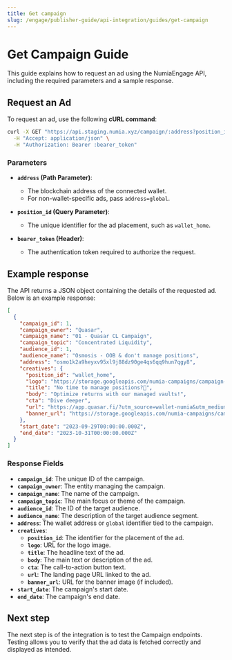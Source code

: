 ```yaml
---
title: Get campaign
slug: /engage/publisher-guide/api-integration/guides/get-campaign
---
```


# Get Campaign Guide

This guide explains how to request an ad using the NumiaEngage API, including the required parameters and a sample response.


## Request an Ad

To request an ad, use the following **cURL command**:

```bash
curl -X GET "https://api.staging.numia.xyz/campaign/:address?position_id=:position_id" \
  -H "Accept: application/json" \
  -H "Authorization: Bearer :bearer_token"
```

### Parameters

- **`address` (Path Parameter)**: 
  - The blockchain address of the connected wallet.
  - For non-wallet-specific ads, pass `address=global`.

- **`position_id` (Query Parameter)**: 
  - The unique identifier for the ad placement, such as `wallet_home`.

- **`bearer_token` (Header)**:
  - The authentication token required to authorize the request.


## Example response

The API returns a JSON object containing the details of the requested ad. Below is an example response:

```json
[
  {
    "campaign_id": 1,
    "campaign_owner": "Quasar",
    "campaign_name": "01 - Quasar CL Campaign",
    "campaign_topic": "Concentrated Liquidity",
    "audience_id": 1,
    "audience_name": "Osmosis - OOB & don't manage positions",
    "address": "osmo1k2a9heyxv95xl9j88dz90ge4qs6qq9hun7qgy8",
    "creatives": {
      "position_id": "wallet_home",
      "logo": "https://storage.googleapis.com/numia-campaigns/campaign-assets/1-quasar-cl/quasar-logo.png",
      "title": "No time to manage positions?🧪",
      "body": "Optimize returns with our managed vaults!",
      "cta": "Dive deeper",
      "url": "https://app.quasar.fi/?utm_source=wallet-numia&utm_medium=wallet&utm_campaign=01-quasar-cl-campaign",
      "banner_url": "https://storage.googleapis.com/numia-campaigns/campaign-assets/1-quasar-cl/quasar-banner.png"
    },
    "start_date": "2023-09-29T00:00:00.000Z",
    "end_date": "2023-10-31T00:00:00.000Z"
  }
]
```

### Response Fields

- **`campaign_id`**: The unique ID of the campaign.
- **`campaign_owner`**: The entity managing the campaign.
- **`campaign_name`**: The name of the campaign.
- **`campaign_topic`**: The main focus or theme of the campaign.
- **`audience_id`**: The ID of the target audience.
- **`audience_name`**: The description of the target audience segment.
- **`address`**: The wallet address or `global` identifier tied to the campaign.
- **`creatives`**:
  - **`position_id`**: The identifier for the placement of the ad.
  - **`logo`**: URL for the logo image.
  - **`title`**: The headline text of the ad.
  - **`body`**: The main text or description of the ad.
  - **`cta`**: The call-to-action button text.
  - **`url`**: The landing page URL linked to the ad.
  - **`banner_url`**: URL for the banner image (if included).
- **`start_date`**: The campaign's start date.
- **`end_date`**: The campaign's end date.

## Next step
The next step is of the integration is to test the Campaign endpoints. Testing allows you to verify that the ad data is fetched correctly and displayed as intended.

<CardList cols={2}>
<Card 
  title="Get most relevant campaign for an address"
  link="/reference/engage/get-campaign-for-address"
  icon="arrow-square-up-right"
  iconType='regular'
  iconSize='32px'
/>
<Card 
  title="Get most relevant campaign for a user using addresses of different cointypes"
  link="/reference/engage/get-campaign-for-addresses"
  icon="arrow-square-up-right"
  iconType='regular'
  iconSize='32px'
/>
</CardList>